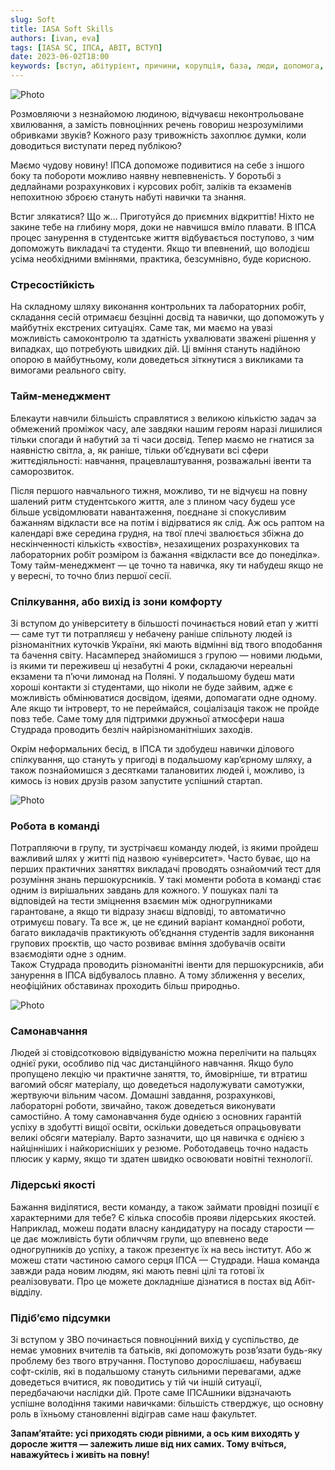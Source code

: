 ```yaml
---
slug: Soft
title: IASA Soft Skills
authors: [ivan, eva]
tags: [IASA SC, ІПСА, ABIT, ВСТУП]
date: 2023-06-02T18:00
keywords: [вступ, абітурієнт, причини, корупція, база, люди, допомога, дедлайн, знання, Студрада, робота, можливості]
---
```


![Photo](./first.png)

<!--truncate-->


Розмовляючи з незнайомою людиною, відчуваєш неконтрольоване хвилювання, а замість повноцінних речень говориш незрозумілими обривками звуків? Кожного разу тривожність захоплює думки, коли доводиться виступати перед публікою? 

Маємо чудову новину! ІПСА допоможе подивитися на себе з іншого боку та побороти можливо наявну невпевненість. У боротьбі з дедлайнами розрахункових і курсових робіт, заліків та екзаменів непохитною зброєю стануть набуті навички та знання.

Встиг злякатися? Що ж… Приготуйся до приємних відкриттів! Ніхто не закине тебе на глибину моря, доки не навчишся вміло плавати. В ІПСА процес занурення в студентське життя відбувається поступово, з чим допоможуть викладачі та студенти. Якщо ти впевнений, що володієш усіма необхідними вміннями, практика, безсумнівно, буде корисною.

### Стресостійкість

На складному шляху виконання контрольних та лабораторних робіт, складання сесій отримаєш безцінні досвід та навички, що допоможуть у майбутніх екстрених ситуаціях. Саме так, ми маємо на увазі можливість самоконтролю та здатність ухвалювати зважені рішення у випадках, що потребують швидких дій. Ці вміння стануть надійною опорою в майбутньому, коли доведеться зіткнутися з викликами та вимогами реального світу.

### Тайм-менеджмент

Блекаути навчили більшість справлятися з великою кількістю задач за обмежений проміжок часу, але завдяки нашим героям наразі лишилися тільки спогади й набутий за ті часи досвід. Тепер маємо не гнатися за наявністю світла, а, як раніше, тільки об’єднувати всі сфери життєдіяльності: навчання, працевлаштування, розважальні івенти та саморозвиток. 

Після першого навчального тижня, можливо, ти не відчуєш на повну шалений ритм студентського життя, але з плином часу будеш усе більше усвідомлювати навантаження, поєднане зі спокусливим бажанням відкласти все на потім і відірватися як слід. Аж ось раптом на календарі вже середина грудня, на твої плечі звалюється збіжна до нескінченності кількість «хвостів», незахищених розрахункових та лабораторних робіт розміром із бажання «відкласти все до понеділка». Тому тайм-менеджмент — це точно та навичка, яку ти набудеш якщо не у вересні, то точно близ першої сесії. 

### Спілкування, або вихід із зони комфорту

Зі вступом до університету в більшості починається новий етап у житті — саме тут ти потрапляєш у небачену раніше спільноту людей із різноманітних куточків України, які мають відмінні від твого вподобання та бачення світу. Насамперед знайомишся з групою — новими людьми, із якими ти переживеш ці незабутні 4 роки, складаючи нереальні екзамени та п’ючи лимонад на Поляні. У подальшому будеш мати хороші контакти зі студентами, що ніколи не буде зайвим, адже є можливість обмінюватися досвідом, ідеями, допомагати одне одному. Але якщо ти інтроверт, то не переймайся, соціалізація також не пройде повз тебе. Саме тому для підтримки дружньої атмосфери наша Студрада проводить безліч найрізноманітніших заходів.

Окрім неформальних бесід, в ІПСА ти здобудеш навички ділового спілкування, що стануть у пригоді в подальшому кар’єрному шляху, а також познайомишся з десятками талановитих людей і, можливо, із кимось із нових друзів разом запустите успішний стартап.

![Photo](./last.png)

### Робота в команді

Потрапляючи в групу, ти зустрічаєш команду людей, із якими пройдеш важливий шлях у житті під назвою «університет». Часто буває, що на перших практичних заняттях викладачі проводять ознайомчий тест для розуміння знань першокурсників. У такі моменти робота в команді стає одним із вирішальних завдань для кожного. У пошуках палі та відповідей на тести зміцнення взаємин між одногрупниками гарантоване, а якщо ти відразу знаєш відповіді, то автоматично отримуєш повагу.
Та все ж, це не єдиний варіант командної роботи, багато викладачів практикують об’єднання студентів задля виконання групових проєктів, що часто розвиває вміння здобувачів освіти взаємодіяти одне з одним.  
Також Студрада проводить різноманітні івенти для першокурсників, аби занурення в ІПСА відбувалось плавно. А тому зближення у веселих, неофіційних обставинах проходить більш природньо. 

![Photo](./second.png)

### Самонавчання

Людей зі стовідсотковою відвідуваністю можна перелічити на пальцях однієї руки, особливо під час дистанційного навчання. Якщо було пропущено лекцію чи практичне заняття, то, ймовірніше, ти втратиш вагомий обсяг матеріалу, що доведеться надолужувати самотужки, жертвуючи вільним часом. Домашні завдання, розрахункові, лабораторні роботи, звичайно, також доведеться виконувати самостійно. А тому самонавчання буде однією з основних гарантій успіху в здобутті вищої освіти, оскільки доведеться опрацьовувати великі обсяги матеріалу. Варто зазначити, що ця навичка є однією з найцінніших і найкорисніших у резюме. Роботодавець точно надасть плюсик у карму, якщо ти здатен швидко освоювати новітні технології. 

### Лідерські якості

Бажання виділятися, вести команду, а також займати провідні позиції є характерними для тебе? Є кілька способів прояви лідерських якостей. Наприклад, можеш подати власну кандидатуру на посаду старости — це дає можливість бути обличчям групи, що впевнено веде одногрупників до успіху, а також презентує їх на весь інститут. Або ж можеш стати частиною самого серця ІПСА — Студради. Наша команда завжди рада новим людям, які мають певні цілі та готові їх реалізовувати. Про це можете докладніше дізнатися в постах від Абіт-відділу.

### Підіб’ємо підсумки

Зі вступом у ЗВО починається повноцінний вихід у суспільство, де немає умовних вчителів та батьків, які допоможуть розвʼязати будь-яку проблему без твого втручання. Поступово дорослішаєш, набуваєш софт-скілів, які в подальшому стануть сильними перевагами, адже доведеться вчитися, як поводитись у тій чи іншій ситуації, передбачаючи наслідки дій. Проте саме ІПСАшники відзначають успішне володіння такими навичками: більшість стверджує, що основну роль в їхньому становленні відіграв саме наш факультет.

**Запам’ятайте: усі приходять сюди рівними, а ось ким виходять у доросле життя — залежить лише від них самих. Тому вчіться, наважуйтесь і живіть на повну!**
